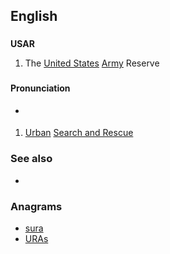 {{also|usar}}
==English==

==={{initialism-old|en}}===
'''USAR'''

# The [[United States]] [[Army]] Reserve

==={{acronym-old|en}}===

====Pronunciation====
* {{a|US}} {{enPR|yōō'-sär}} {{IPA|/'ju.sɑɹ/|lang=en}}

# [[urban|Urban]] [[search and rescue|Search and Rescue]]

===See also===
* {{pedialite}}

===Anagrams===
* [[sura#English|sura]]
* [[URAs#English|URAs]]